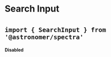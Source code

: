 

<Meta title="Inputs|SearchInput" component={SearchInput} />

# Search Input
# <small>`import { SearchInput } from '@astronomer/spectra'`</small>

<Preview>
  <Story name="Default">
    <SearchInput name="example" />
  </Story>
</Preview>

#### Disabled
<Preview>
  <Story name="Disabled">
    <SearchInput name="example" isDisabled />
  </Story>
</Preview>

<Props of={SearchInput} />

